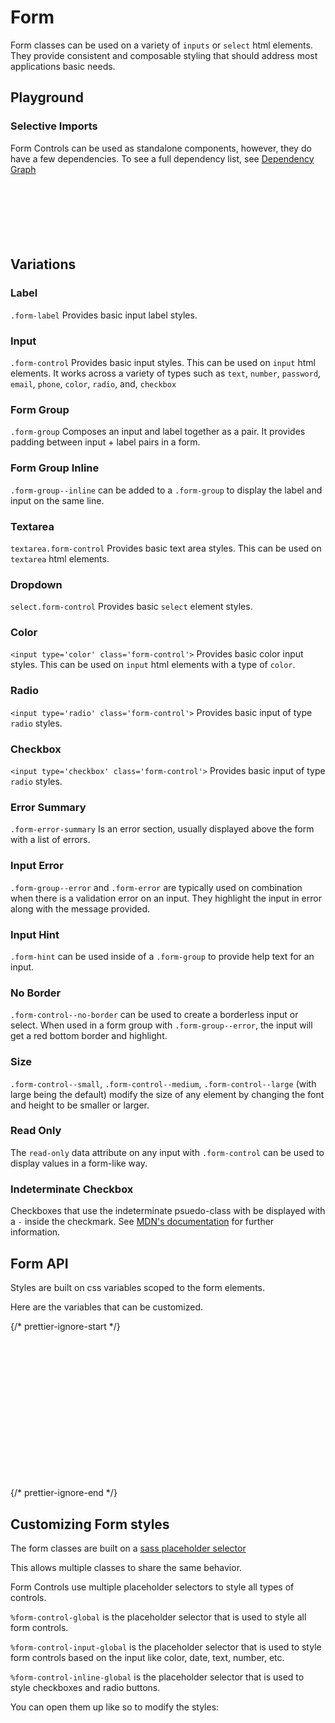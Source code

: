 

<Meta title="Content Components/Form" />

# Form

Form classes can be used on a variety of `inputs` or `select` html elements.
They provide consistent and composable styling that should address most applications basic needs.

## Playground

<Canvas of={FormGroupStories.Default} />
<Controls of={FormGroupStories.Default} />

### Selective Imports

Form Controls can be used as standalone components, however, they do have a few dependencies. To see a full dependency list, see [Dependency Graph](?path=/docs/overview-selective-imports--docs#dependencies)

```css
// Depends on
@import '@rolemodel/optics/dist/scss/core/tokens';
@import '@rolemodel/optics/dist/scss/core/base';

// Component
@import '@rolemodel/optics/dist/scss/components/form';
```

## Variations

### Label

`.form-label` Provides basic input label styles.

<Canvas of={LabelStories.Default} />

### Input

`.form-control` Provides basic input styles. This can be used on `input` html elements. It works across a variety of types such as `text`, `number`, `password`, `email`, `phone`, `color`, `radio`, and, `checkbox`

<Canvas of={InputStories.Default} />

### Form Group

`.form-group` Composes an input and label together as a pair. It provides padding between input + label pairs in a form.

<Canvas of={FormGroupStories.Default} />

### Form Group Inline

`.form-group--inline` can be added to a `.form-group` to display the label and input on the same line.

<Canvas of={FormGroupStories.Inline} />

### Textarea

`textarea.form-control` Provides basic text area styles. This can be used on `textarea` html elements.

<Canvas of={TextareaStories.Default} />
<Controls of={TextareaStories.Default} />

### Dropdown

`select.form-control` Provides basic `select` element styles.

<Canvas of={SelectStories.Default} />
<Controls of={SelectStories.Default} />

### Color

`<input type='color' class='form-control'>` Provides basic color input styles. This can be used on `input` html elements with a type of `color`.

<Canvas of={InputStories.Color} />

### Radio

`<input type='radio' class='form-control'>` Provides basic input of type `radio` styles.

<Canvas of={FormGroupStories.Radio} />

### Checkbox

`<input type='checkbox' class='form-control'>` Provides basic input of type `radio` styles.

<Canvas of={FormGroupStories.Checkbox} />

### Error Summary

`.form-error-summary` Is an error section, usually displayed above the form with a list of errors.

<Canvas of={ErrorSummaryStories.Default} />
<Controls of={ErrorSummaryStories.Default} />

### Input Error

`.form-group--error` and `.form-error` are typically used on combination when there is a validation error on an input. They highlight the input in error along with the message provided.

<Canvas of={FormGroupStories.Error} />

### Input Hint

`.form-hint` can be used inside of a `.form-group` to provide help text for an input.

<Canvas of={FormGroupStories.Hint} />

### No Border

`.form-control--no-border` can be used to create a borderless input or select. When used in a form group with `.form-group--error`, the input will get a red bottom border and highlight.

<Canvas of={FormGroupStories.NoBorder} />

### Size

`.form-control--small`, `.form-control--medium`, `.form-control--large` (with large being the default) modify the size of any element by changing the font and height to be smaller or larger.

<Canvas of={FormGroupStories.Small} />

### Read Only

The `read-only` data attribute on any input with `.form-control` can be used to display values in a form-like way.

<Canvas of={FormGroupStories.Readonly} />

### Indeterminate Checkbox

Checkboxes that use the indeterminate psuedo-class with be displayed with a `-` inside the checkmark.
See [MDN's documentation](https://developer.mozilla.org/en-US/docs/Web/CSS/:indeterminate) for further information.

<Canvas of={FormGroupStories.IndeterminateCheckbox} />

## Form API

Styles are built on css variables scoped to the form elements.

Here are the variables that can be customized.

{/* prettier-ignore-start */}
```css
// form-control-global
--_op-form-control-height-small
--_op-form-control-height-medium
--_op-form-control-height-large
--_op-form-control-font-small
--_op-form-control-font-medium
--_op-form-control-font-large

// form-control-input-global
--_op-form-control-opacity-disabled

// form-control-inline-global
--_op-form-control-height-small
--_op-form-control-height-medium
--_op-form-control-height-large
```
{/* prettier-ignore-end */}

## Customizing Form styles

<div
  dangerouslySetInnerHTML={{
    __html: createAlert({
      title: 'Important!',
      description: 'These patterns represent how to customize the style of the form for your project.',
    }).outerHTML,
  }}
></div>

The form classes are built on a [sass placeholder selector](https://sass-lang.com/documentation/style-rules/placeholder-selectors)

This allows multiple classes to share the same behavior.

Form Controls use multiple placeholder selectors to style all types of controls.

`%form-control-global` is the placeholder selector that is used to style all form controls.

`%form-control-input-global` is the placeholder selector that is used to style form controls based on the input like color, date, text, number, etc.

`%form-control-inline-global` is the placeholder selector that is used to style checkboxes and radio buttons.

You can open them up like so to modify the styles:

```css
%form-control-global {
}
```
